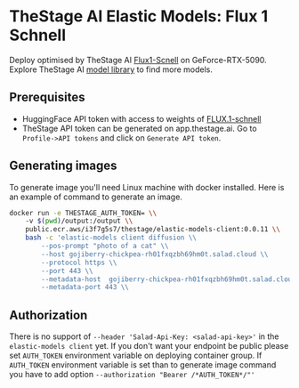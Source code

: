 # TheStage AI Elastic Models: Flux 1 Schnell

Deploy optimised by TheStage AI [Flux1-Scnell](https://huggingface.co/TheStageAI/Elastic-FLUX.1-schnell) on GeForce-RTX-5090.
Explore TheStage AI [model library](https://app.thestage.ai/models) to find more models.

## Prerequisites

- HuggingFace API token with access to weights of [FLUX.1-schnell](https://huggingface.co/black-forest-labs/FLUX.1-schnell)
- TheStage API token can be generated on app.thestage.ai. Go to `Profile->API tokens` and click on `Generate API token`.

## Generating images
To generate image you'll need Linux machine with docker installed. Here is an example of command to generate an image.


```bash
docker run -e THESTAGE_AUTH_TOKEN= \\
    -v $(pwd)/output:/output \\
    public.ecr.aws/i3f7g5s7/thestage/elastic-models-client:0.0.11 \\
    bash -c 'elastic-models client diffusion \\
        --pos-prompt "photo of a cat" \\
        --host gojiberry-chickpea-rh01fxqzbh69hm0t.salad.cloud \\
        --protocol https \\
        --port 443 \\
        --metadata-host  gojiberry-chickpea-rh01fxqzbh69hm0t.salad.cloud \\
        --metadata-port 443 \\
```

## Authorization
There is no support of `--header 'Salad-Api-Key: <salad-api-key>'` in the `elastic-models client` yet.
If you don't want your endpoint be public please set `AUTH_TOKEN` environment variable on deploying container group.
If `AUTH_TOKEN` environment variable is set than to generate image command you have to add option `--authorization "Bearer /*AUTH_TOKEN*/"'`